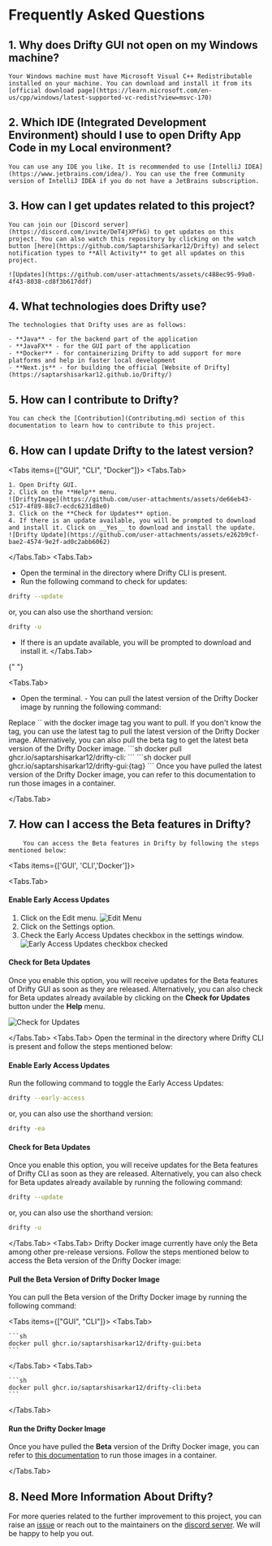 
# Frequently Asked Questions

## 1. **Why does Drifty GUI not open on my Windows machine?**

    Your Windows machine must have Microsoft Visual C++ Redistributable installed on your machine. You can download and install it from its [official download page](https://learn.microsoft.com/en-us/cpp/windows/latest-supported-vc-redist?view=msvc-170)

## 2. **Which IDE (Integrated Development Environment) should I use to open Drifty App Code in my Local environment?**

    You can use any IDE you like. It is recommended to use [IntelliJ IDEA](https://www.jetbrains.com/idea/). You can use the free Community version of IntelliJ IDEA if you do not have a JetBrains subscription.

## 3. **How can I get updates related to this project?**

    You can join our [Discord server](https://discord.com/invite/DeT4jXPfkG) to get updates on this project. You can also watch this repository by clicking on the watch button [here](https://github.com/SaptarshiSarkar12/Drifty) and select notification types to **All Activity** to get all updates on this project.

    ![Updates](https://github.com/user-attachments/assets/c488ec95-99a0-4f43-8038-cd8f3b617ddf)

## 4. **What technologies does Drifty use?**

    The technologies that Drifty uses are as follows:

    - **Java** - for the backend part of the application
    - **JavaFX** - for the GUI part of the application
    - **Docker** - for containerizing Drifty to add support for more platforms and help in faster local development
    - **Next.js** - for building the official [Website of Drifty](https://saptarshisarkar12.github.io/Drifty/)

## 5. **How can I contribute to Drifty?**

    You can check the [Contribution](Contributing.md) section of this documentation to learn how to contribute to this project.

## 6. **How can I update Drifty to the latest version?**

<Tabs items={["GUI", "CLI", "Docker"]}>
   <Tabs.Tab>

    1. Open Drifty GUI.
    2. Click on the **Help** menu.
    ![DriftyImage](https://github.com/user-attachments/assets/de66eb43-c517-4f89-88c7-ecdc6231d8e0)
    3. Click on the **Check for Updates** option.
    4. If there is an update available, you will be prompted to download and install it. Click on __Yes__ to download and install the update.
    ![Drifty Update](https://github.com/user-attachments/assets/e262b9cf-bae2-4574-9e2f-ad0c2abb6062)

   </Tabs.Tab>
   <Tabs.Tab>
   - Open the terminal in the directory where Drifty CLI is present.
   - Run the following command to check for updates:
   ```sh
   drifty --update
   ```
   or, you can also use the shorthand version:
   ```sh
   drifty -u
   ```
   - If there is an update available, you will be prompted to download and install it.
   </Tabs.Tab>

{" "}

<Tabs.Tab>
  - Open the terminal. - You can pull the latest version of the Drifty Docker
  image by running the following command:
<Callout type="info">
    Replace `<tag>` with the docker image tag you want to pull. If you don't know the tag, you can use the latest tag to pull the latest version of the Drifty Docker image. Alternatively, you can also pull the beta tag to get the latest beta version of the Drifty Docker image. 
</Callout>
<Tabs items={['GUI', 'CLI']}>
<Tabs.Tab>
```sh
docker pull ghcr.io/saptarshisarkar12/drifty-cli:<tag>
```
</Tabs.Tab>
<Tabs.Tab>
```sh
docker pull ghcr.io/saptarshisarkar12/drifty-gui:{tag}
```
</Tabs.Tab>
</Tabs>
Once you have pulled the latest version of the Drifty Docker image, you can refer to this documentation to run those images in a container.

</Tabs.Tab>

</Tabs>

## 7. **How can I access the Beta features in Drifty?**

        You can access the Beta features in Drifty by following the steps mentioned below:

<Tabs items={['GUI', 'CLI','Docker']}>

<Tabs.Tab>
#### Enable Early Access Updates

1. Click on the Edit menu.
   ![Edit Menu](https://github.com/user-attachments/assets/1c990f41-7c96-4b0b-bf7b-b577e171b487)
2. Click on the Settings option.
3. Check the Early Access Updates checkbox in the settings window.
   ![Early Access Updates checkbox checked](https://github.com/user-attachments/assets/e96966f7-1e9a-4598-86a8-572ef899f8d5)

#### Check for Beta Updates

Once you enable this option, you will receive updates for the Beta features of Drifty GUI as soon as they are released. Alternatively, you can also check for Beta updates already available by clicking on the **Check for Updates** button under the **Help** menu.

![Check for Updates](https://github.com/user-attachments/assets/4e19c874-60eb-49d4-a3f1-0a959b75e885)

</Tabs.Tab>
<Tabs.Tab>
Open the terminal in the directory where Drifty CLI is present and follow the steps mentioned below:

#### Enable Early Access Updates

Run the following command to toggle the Early Access Updates:

```sh
drifty --early-access
```

or, you can also use the shorthand version:

```sh
drifty -ea
```

#### Check for Beta Updates

Once you enable this option, you will receive updates for the Beta features of Drifty CLI as soon as they are released. Alternatively, you can also check for Beta updates already available by running the following command:

```sh
drifty --update
```

or, you can also use the shorthand version:

```sh
drifty -u
```

</Tabs.Tab>
   <Tabs.Tab>
Drifty Docker image currently have only the Beta among other pre-release versions. Follow the steps mentioned below to access the Beta version of the Drifty Docker image:

#### Pull the Beta Version of Drifty Docker Image

You can pull the Beta version of the Drifty Docker image by running the following command:

<Tabs items={["GUI", "CLI"]}>
  <Tabs.Tab>
    
    ```sh 
    docker pull ghcr.io/saptarshisarkar12/drifty-gui:beta 
    ```

  </Tabs.Tab>
  <Tabs.Tab>
    
    ```sh 
    docker pull ghcr.io/saptarshisarkar12/drifty-cli:beta 
    ```
    
  </Tabs.Tab>
</Tabs>

#### Run the Drifty Docker Image

Once you have pulled the **Beta** version of the Drifty Docker image, you can refer to [this documentation](https://github.com/SaptarshiSarkar12/Drifty?tab=readme-ov-file#using-drifty-application-via-docker-) to run those images in a container.

   </Tabs.Tab>
   </Tabs>

## 8. **Need More Information About Drifty?**

For more queries related to the further improvement to this project, you can raise an [issue](https://github.com/SaptarshiSarkar12/Drifty/issues/new/choose) or reach out to the maintainers on the [discord server](https://discord.com/invite/DeT4jXPfkG). We will be happy to help you out.
